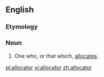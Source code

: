 ==English==

===Etymology===
{{suffix|allocate|or}}

===Noun===
{{en-noun}}

# One who, or that which, [[allocate]]s.

[[pl:allocator]]
[[vi:allocator]]
[[zh:allocator]]